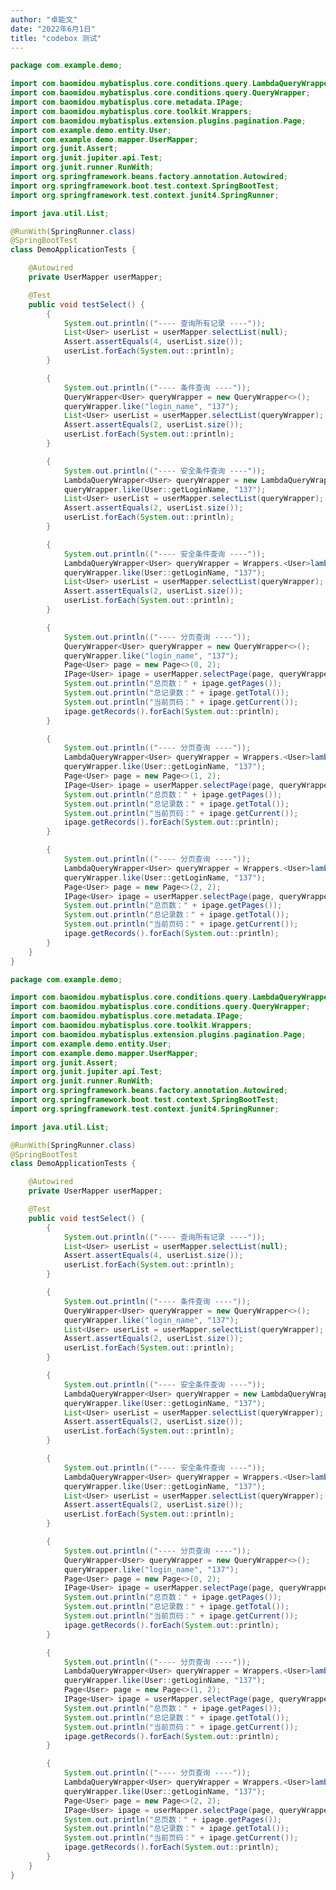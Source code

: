 ```yaml
---
author: "卓能文"
date: "2022年6月1日"
title: "codebox 测试"
---
```


```.java
package com.example.demo;

import com.baomidou.mybatisplus.core.conditions.query.LambdaQueryWrapper;
import com.baomidou.mybatisplus.core.conditions.query.QueryWrapper;
import com.baomidou.mybatisplus.core.metadata.IPage;
import com.baomidou.mybatisplus.core.toolkit.Wrappers;
import com.baomidou.mybatisplus.extension.plugins.pagination.Page;
import com.example.demo.entity.User;
import com.example.demo.mapper.UserMapper;
import org.junit.Assert;
import org.junit.jupiter.api.Test;
import org.junit.runner.RunWith;
import org.springframework.beans.factory.annotation.Autowired;
import org.springframework.boot.test.context.SpringBootTest;
import org.springframework.test.context.junit4.SpringRunner;

import java.util.List;

@RunWith(SpringRunner.class)
@SpringBootTest
class DemoApplicationTests {

    @Autowired
    private UserMapper userMapper;

    @Test
    public void testSelect() {
        {
            System.out.println(("---- 查询所有记录 ----"));
            List<User> userList = userMapper.selectList(null);
            Assert.assertEquals(4, userList.size());
            userList.forEach(System.out::println);
        }

        {
            System.out.println(("---- 条件查询 ----"));
            QueryWrapper<User> queryWrapper = new QueryWrapper<>();
            queryWrapper.like("login_name", "137");
            List<User> userList = userMapper.selectList(queryWrapper);
            Assert.assertEquals(2, userList.size());
            userList.forEach(System.out::println);
        }

        {
            System.out.println(("---- 安全条件查询 ----"));
            LambdaQueryWrapper<User> queryWrapper = new LambdaQueryWrapper<>();
            queryWrapper.like(User::getLoginName, "137");
            List<User> userList = userMapper.selectList(queryWrapper);
            Assert.assertEquals(2, userList.size());
            userList.forEach(System.out::println);
        }

        {
            System.out.println(("---- 安全条件查询 ----"));
            LambdaQueryWrapper<User> queryWrapper = Wrappers.<User>lambdaQuery();
            queryWrapper.like(User::getLoginName, "137");
            List<User> userList = userMapper.selectList(queryWrapper);
            Assert.assertEquals(2, userList.size());
            userList.forEach(System.out::println);
        }

        {
            System.out.println(("---- 分页查询 ----"));
            QueryWrapper<User> queryWrapper = new QueryWrapper<>();
            queryWrapper.like("login_name", "137");
            Page<User> page = new Page<>(0, 2);
            IPage<User> ipage = userMapper.selectPage(page, queryWrapper);
            System.out.println("总页数：" + ipage.getPages());
            System.out.println("总记录数：" + ipage.getTotal());
            System.out.println("当前页码：" + ipage.getCurrent());
            ipage.getRecords().forEach(System.out::println);
        }

        {
            System.out.println(("---- 分页查询 ----"));
            LambdaQueryWrapper<User> queryWrapper = Wrappers.<User>lambdaQuery();
            queryWrapper.like(User::getLoginName, "137");
            Page<User> page = new Page<>(1, 2);
            IPage<User> ipage = userMapper.selectPage(page, queryWrapper);
            System.out.println("总页数：" + ipage.getPages());
            System.out.println("总记录数：" + ipage.getTotal());
            System.out.println("当前页码：" + ipage.getCurrent());
            ipage.getRecords().forEach(System.out::println);
        }

        {
            System.out.println(("---- 分页查询 ----"));
            LambdaQueryWrapper<User> queryWrapper = Wrappers.<User>lambdaQuery();
            queryWrapper.like(User::getLoginName, "137");
            Page<User> page = new Page<>(2, 2);
            IPage<User> ipage = userMapper.selectPage(page, queryWrapper);
            System.out.println("总页数：" + ipage.getPages());
            System.out.println("总记录数：" + ipage.getTotal());
            System.out.println("当前页码：" + ipage.getCurrent());
            ipage.getRecords().forEach(System.out::println);
        }
    }
}
```

 
```.java
package com.example.demo;

import com.baomidou.mybatisplus.core.conditions.query.LambdaQueryWrapper;
import com.baomidou.mybatisplus.core.conditions.query.QueryWrapper;
import com.baomidou.mybatisplus.core.metadata.IPage;
import com.baomidou.mybatisplus.core.toolkit.Wrappers;
import com.baomidou.mybatisplus.extension.plugins.pagination.Page;
import com.example.demo.entity.User;
import com.example.demo.mapper.UserMapper;
import org.junit.Assert;
import org.junit.jupiter.api.Test;
import org.junit.runner.RunWith;
import org.springframework.beans.factory.annotation.Autowired;
import org.springframework.boot.test.context.SpringBootTest;
import org.springframework.test.context.junit4.SpringRunner;

import java.util.List;

@RunWith(SpringRunner.class)
@SpringBootTest
class DemoApplicationTests {

    @Autowired
    private UserMapper userMapper;

    @Test
    public void testSelect() {
        {
            System.out.println(("---- 查询所有记录 ----"));
            List<User> userList = userMapper.selectList(null);
            Assert.assertEquals(4, userList.size());
            userList.forEach(System.out::println);
        }

        {
            System.out.println(("---- 条件查询 ----"));
            QueryWrapper<User> queryWrapper = new QueryWrapper<>();
            queryWrapper.like("login_name", "137");
            List<User> userList = userMapper.selectList(queryWrapper);
            Assert.assertEquals(2, userList.size());
            userList.forEach(System.out::println);
        }

        {
            System.out.println(("---- 安全条件查询 ----"));
            LambdaQueryWrapper<User> queryWrapper = new LambdaQueryWrapper<>();
            queryWrapper.like(User::getLoginName, "137");
            List<User> userList = userMapper.selectList(queryWrapper);
            Assert.assertEquals(2, userList.size());
            userList.forEach(System.out::println);
        }

        {
            System.out.println(("---- 安全条件查询 ----"));
            LambdaQueryWrapper<User> queryWrapper = Wrappers.<User>lambdaQuery();
            queryWrapper.like(User::getLoginName, "137");
            List<User> userList = userMapper.selectList(queryWrapper);
            Assert.assertEquals(2, userList.size());
            userList.forEach(System.out::println);
        }

        {
            System.out.println(("---- 分页查询 ----"));
            QueryWrapper<User> queryWrapper = new QueryWrapper<>();
            queryWrapper.like("login_name", "137");
            Page<User> page = new Page<>(0, 2);
            IPage<User> ipage = userMapper.selectPage(page, queryWrapper);
            System.out.println("总页数：" + ipage.getPages());
            System.out.println("总记录数：" + ipage.getTotal());
            System.out.println("当前页码：" + ipage.getCurrent());
            ipage.getRecords().forEach(System.out::println);
        }

        {
            System.out.println(("---- 分页查询 ----"));
            LambdaQueryWrapper<User> queryWrapper = Wrappers.<User>lambdaQuery();
            queryWrapper.like(User::getLoginName, "137");
            Page<User> page = new Page<>(1, 2);
            IPage<User> ipage = userMapper.selectPage(page, queryWrapper);
            System.out.println("总页数：" + ipage.getPages());
            System.out.println("总记录数：" + ipage.getTotal());
            System.out.println("当前页码：" + ipage.getCurrent());
            ipage.getRecords().forEach(System.out::println);
        }

        {
            System.out.println(("---- 分页查询 ----"));
            LambdaQueryWrapper<User> queryWrapper = Wrappers.<User>lambdaQuery();
            queryWrapper.like(User::getLoginName, "137");
            Page<User> page = new Page<>(2, 2);
            IPage<User> ipage = userMapper.selectPage(page, queryWrapper);
            System.out.println("总页数：" + ipage.getPages());
            System.out.println("总记录数：" + ipage.getTotal());
            System.out.println("当前页码：" + ipage.getCurrent());
            ipage.getRecords().forEach(System.out::println);
        }
    }
}
```